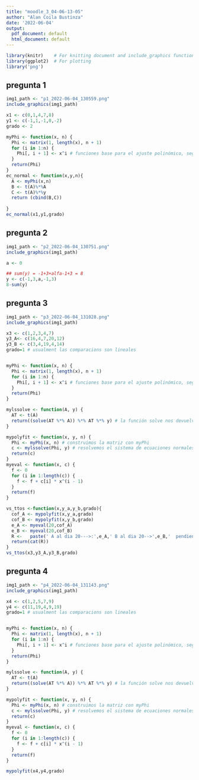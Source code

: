 ```yaml
---
title: "moodle_3_04-06-13-05"
author: "Alan Coila Bustinza"
date: '2022-06-04'
output:
  pdf_document: default
  html_document: default
---
```


```r
library(knitr)    # For knitting document and include_graphics function
library(ggplot2)  # For plotting
library('png') 
```
## pregunta 1

```r
img1_path <- "p1_2022-06-04_130559.png"
include_graphics(img1_path)
```
```r
x1 <- c(0,1,4,7,8)
y1 <- c(-1,1,-1,0,-2)
grado <- 2

myPhi <- function(x, n) {
  Phi <- matrix(1, length(x), n + 1)
  for (i in 1:n) {
    Phi[, i + 1] <- x^i # funciones base para el ajuste polinómico, segun el grado
  }
  return(Phi)
}
ec_normal <- function(x,y,n){
  A <- myPhi(x,n)
  B <- t(A)%*%A
  C <- t(A)%*%y
  return (cbind(B,C))
  
}
ec_normal(x1,y1,grado)

```


## pregunta 2

```r
img1_path <- "p2_2022-06-04_130751.png"
include_graphics(img1_path)
```


```r
a <- 0

## sum(y) = -1+3+alfa-1+3 = 8
y <- c(-1,3,a,-1,3)
8-sum(y)

```


## pregunta 3

```r
img1_path <- "p3_2022-06-04_131028.png"
include_graphics(img1_path)
```
```r
x3 <- c(1,2,3,4,7)
y3_A<- c(16,4,7,20,12)
y3_B <- c(3,4,19,4,14)
grado=1 # usualment las comparacions son lineales


myPhi <- function(x, n) {
  Phi <- matrix(1, length(x), n + 1)
  for (i in 1:n) {
    Phi[, i + 1] <- x^i # funciones base para el ajuste polinómico, segun el grado
  }
  return(Phi)
}

mylssolve <- function(A, y) {
  AT <- t(A) 
  return((solve(AT %*% A)) %*% AT %*% y) # la función solve nos devuelve la inversa de la matriz
}

mypolyfit <- function(x, y, n) {
  Phi <- myPhi(x, n) # construimos la matriz con myPhi
  c <- mylssolve(Phi, y) # resolvemos el sistema de ecuaciones normales con la función mylssolve
  return(c)
}
myeval <- function(x, c) {
  f <- 0
  for (i in 1:length(c)) {
    f <- f + c[i] * x^(i - 1) 
  }
  return(f)
}

vs_ttos <-function(x,y_a,y_b,grado){
  cof_A <- mypolyfit(x,y_a,grado)
  cof_B <- mypolyfit(x,y_b,grado)
  e_A <- myeval(20,cof_A)
  e_B <- myeval(20,cof_B)
  R <-   paste(' A al dia 20--->:',e_A,' B al dia 20-->',e_B,'  pendiente de A:',cof_A[2],'  pendiente de B:',cof_B[2],sep="\n")
  return(cat(R))
}
vs_ttos(x3,y3_A,y3_B,grado)

```

## pregunta 4

```r
img1_path <- "p4_2022-06-04_131143.png"
include_graphics(img1_path)
```
```r
x4 <- c(1,2,5,7,9)
y4 <- c(11,19,4,9,19)
grado=1 # usualment las comparacions son lineales


myPhi <- function(x, n) {
  Phi <- matrix(1, length(x), n + 1)
  for (i in 1:n) {
    Phi[, i + 1] <- x^i # funciones base para el ajuste polinómico, segun el grado
  }
  return(Phi)
}

mylssolve <- function(A, y) {
  AT <- t(A) 
  return((solve(AT %*% A)) %*% AT %*% y) # la función solve nos devuelve la inversa de la matriz
}

mypolyfit <- function(x, y, n) {
  Phi <- myPhi(x, n) # construimos la matriz con myPhi
  c <- mylssolve(Phi, y) # resolvemos el sistema de ecuaciones normales con la función mylssolve
  return(c)
}
myeval <- function(x, c) {
  f <- 0
  for (i in 1:length(c)) {
    f <- f + c[i] * x^(i - 1) 
  }
  return(f)
}

mypolyfit(x4,y4,grado)
```




